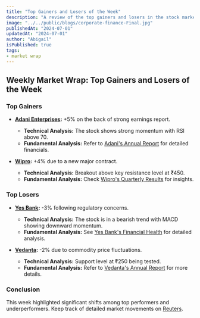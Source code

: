 ```yaml
---
title: "Top Gainers and Losers of the Week"
description: "A review of the top gainers and losers in the stock market over the past week."
image: "../../public/blogs/corporate-finance-Final.jpg"
publishedAt: "2024-07-01"
updatedAt: "2024-07-01"
author: "Abigail"
isPublished: true
tags:
- market wrap
---
```


## Weekly Market Wrap: Top Gainers and Losers of the Week

### Top Gainers

- **[Adani Enterprises](https://www.moneycontrol.com/india/stockpricequote/diversified/adani-enterprises/AEN):** +5% on the back of strong earnings report.
  - **Technical Analysis:** The stock shows strong momentum with RSI above 70.
  - **Fundamental Analysis:** Refer to [Adani's Annual Report](https://www.adanienterprises.com/investors/financials) for detailed financials.

- **[Wipro](https://www.moneycontrol.com/india/stockpricequote/computers-software/wipro/W):** +4% due to a new major contract.
  - **Technical Analysis:** Breakout above key resistance level at ₹450.
  - **Fundamental Analysis:** Check [Wipro's Quarterly Results](https://www.wipro.com/investors/financial-results/) for insights.

### Top Losers

- **[Yes Bank](https://www.moneycontrol.com/india/stockpricequote/banks-private-sector/yesbank/YB):** -3% following regulatory concerns.
  - **Technical Analysis:** The stock is in a bearish trend with MACD showing downward momentum.
  - **Fundamental Analysis:** See [Yes Bank's Financial Health](https://www.yesbank.in/investor-relations/financial-information) for detailed analysis.

- **[Vedanta](https://www.moneycontrol.com/india/stockpricequote/mining-minerals/vedanta/VD):** -2% due to commodity price fluctuations.
  - **Technical Analysis:** Support level at ₹250 being tested.
  - **Fundamental Analysis:** Refer to [Vedanta's Annual Report](https://www.vedantalimited.com/investors/financials) for more details.

### Conclusion

This week highlighted significant shifts among top performers and underperformers. Keep track of detailed market movements on [Reuters](https://www.reuters.com/finance/markets).
